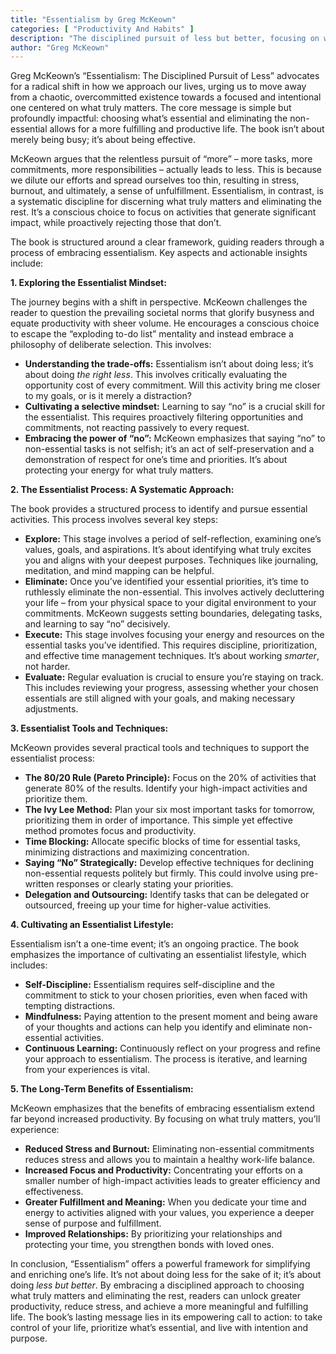 ```yaml
---
title: "Essentialism by Greg McKeown"
categories: [ "Productivity And Habits" ]
description: "The disciplined pursuit of less but better, focusing on what truly matters"
author: "Greg McKeown"
---
```

Greg McKeown's "Essentialism: The Disciplined Pursuit of Less" advocates for a radical shift in how we approach our lives, urging us to move away from a chaotic, overcommitted existence towards a focused and intentional one centered on what truly matters.  The core message is simple but profoundly impactful: choosing what's essential and eliminating the non-essential allows for a more fulfilling and productive life.  The book isn't about merely being busy; it's about being effective.

McKeown argues that the relentless pursuit of "more" – more tasks, more commitments, more responsibilities – actually leads to less. This is because we dilute our efforts and spread ourselves too thin, resulting in stress, burnout, and ultimately, a sense of unfulfillment.  Essentialism, in contrast, is a systematic discipline for discerning what truly matters and eliminating the rest.  It's a conscious choice to focus on activities that generate significant impact, while proactively rejecting those that don't.

The book is structured around a clear framework, guiding readers through a process of embracing essentialism.  Key aspects and actionable insights include:

**1. Exploring the Essentialist Mindset:**

The journey begins with a shift in perspective.  McKeown challenges the reader to question the prevailing societal norms that glorify busyness and equate productivity with sheer volume.  He encourages a conscious choice to escape the "exploding to-do list" mentality and instead embrace a philosophy of deliberate selection. This involves:

* **Understanding the trade-offs:** Essentialism isn't about doing less; it's about doing *the right less*.  This involves critically evaluating the opportunity cost of every commitment.  Will this activity bring me closer to my goals, or is it merely a distraction?
* **Cultivating a selective mindset:**  Learning to say "no" is a crucial skill for the essentialist. This requires proactively filtering opportunities and commitments, not reacting passively to every request.
* **Embracing the power of "no":** McKeown emphasizes that saying "no" to non-essential tasks is not selfish; it's an act of self-preservation and a demonstration of respect for one's time and priorities.  It's about protecting your energy for what truly matters.

**2. The Essentialist Process: A Systematic Approach:**

The book provides a structured process to identify and pursue essential activities.  This process involves several key steps:

* **Explore:** This stage involves a period of self-reflection, examining one's values, goals, and aspirations.  It's about identifying what truly excites you and aligns with your deepest purposes.  Techniques like journaling, meditation, and mind mapping can be helpful.
* **Eliminate:**  Once you've identified your essential priorities, it's time to ruthlessly eliminate the non-essential.  This involves actively decluttering your life – from your physical space to your digital environment to your commitments.  McKeown suggests setting boundaries, delegating tasks, and learning to say "no" decisively.
* **Execute:**  This stage involves focusing your energy and resources on the essential tasks you’ve identified.  This requires discipline, prioritization, and effective time management techniques.  It's about working *smarter*, not harder.
* **Evaluate:**  Regular evaluation is crucial to ensure you're staying on track. This includes reviewing your progress, assessing whether your chosen essentials are still aligned with your goals, and making necessary adjustments.

**3. Essentialist Tools and Techniques:**

McKeown provides several practical tools and techniques to support the essentialist process:

* **The 80/20 Rule (Pareto Principle):**  Focus on the 20% of activities that generate 80% of the results.  Identify your high-impact activities and prioritize them.
* **The Ivy Lee Method:**  Plan your six most important tasks for tomorrow, prioritizing them in order of importance.  This simple yet effective method promotes focus and productivity.
* **Time Blocking:**  Allocate specific blocks of time for essential tasks, minimizing distractions and maximizing concentration.
* **Saying "No" Strategically:**  Develop effective techniques for declining non-essential requests politely but firmly.  This could involve using pre-written responses or clearly stating your priorities.
* **Delegation and Outsourcing:**  Identify tasks that can be delegated or outsourced, freeing up your time for higher-value activities.

**4. Cultivating an Essentialist Lifestyle:**

Essentialism isn't a one-time event; it's an ongoing practice.  The book emphasizes the importance of cultivating an essentialist lifestyle, which includes:

* **Self-Discipline:**  Essentialism requires self-discipline and the commitment to stick to your chosen priorities, even when faced with tempting distractions.
* **Mindfulness:**  Paying attention to the present moment and being aware of your thoughts and actions can help you identify and eliminate non-essential activities.
* **Continuous Learning:**  Continuously reflect on your progress and refine your approach to essentialism.  The process is iterative, and learning from your experiences is vital.

**5.  The Long-Term Benefits of Essentialism:**

McKeown emphasizes that the benefits of embracing essentialism extend far beyond increased productivity.  By focusing on what truly matters, you'll experience:

* **Reduced Stress and Burnout:**  Eliminating non-essential commitments reduces stress and allows you to maintain a healthy work-life balance.
* **Increased Focus and Productivity:**  Concentrating your efforts on a smaller number of high-impact activities leads to greater efficiency and effectiveness.
* **Greater Fulfillment and Meaning:**  When you dedicate your time and energy to activities aligned with your values, you experience a deeper sense of purpose and fulfillment.
* **Improved Relationships:**  By prioritizing your relationships and protecting your time, you strengthen bonds with loved ones.

In conclusion, "Essentialism" offers a powerful framework for simplifying and enriching one's life.  It's not about doing less for the sake of it; it's about doing *less but better*.  By embracing a disciplined approach to choosing what truly matters and eliminating the rest, readers can unlock greater productivity, reduce stress, and achieve a more meaningful and fulfilling life. The book's lasting message lies in its empowering call to action: to take control of your life, prioritize what's essential, and live with intention and purpose.

